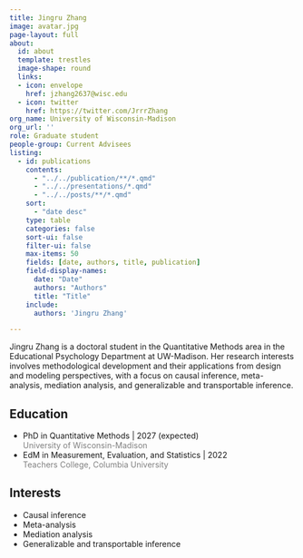 ```yaml
---
title: Jingru Zhang
image: avatar.jpg
page-layout: full
about:
  id: about
  template: trestles
  image-shape: round
  links:
  - icon: envelope
    href: jzhang2637@wisc.edu
  - icon: twitter
    href: https://twitter.com/JrrrZhang
org_name: University of Wisconsin-Madison
org_url: ''
role: Graduate student
people-group: Current Advisees
listing:
  - id: publications
    contents: 
      - "../../publication/**/*.qmd"
      - "../../presentations/*.qmd"
      - "../../posts/**/*.qmd"
    sort: 
      - "date desc"
    type: table
    categories: false
    sort-ui: false
    filter-ui: false
    max-items: 50
    fields: [date, authors, title, publication]
    field-display-names:
      date: "Date"
      authors: "Authors"
      title: "Title"
    include: 
      authors: 'Jingru Zhang'

---
```


:::::{#about}

Jingru Zhang is a doctoral student in the Quantitative Methods area in the Educational Psychology Department at UW-Madison. Her research interests involves methodological development and their applications from design and modeling perspectives, with a focus on causal inference, meta-analysis, mediation analysis, and generalizable and transportable inference.

::::{.grid}

::: {.g-col-6}

## Education

- PhD in Quantitative Methods | 2027 (expected) <br> [University of Wisconsin-Madison]{style='color:gray;'}
- EdM in Measurement, Evaluation, and Statistics | 2022 <br> [Teachers College, Columbia University]{style='color:gray;'}

:::

::: {.g-col-6}

## Interests

- Causal inference
- Meta-analysis
- Mediation analysis
- Generalizable and transportable inference

:::

::::

:::::

:::::{#publications}
:::::
